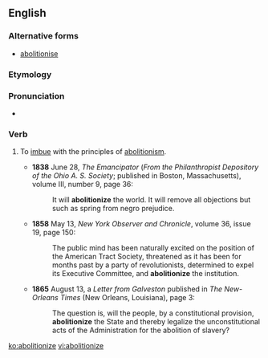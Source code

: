 ==English==

===Alternative forms===
* [[abolitionise]]

===Etymology===
{{suffix|abolition|ize|lang=en}}

===Pronunciation===
* {{a|US}} {{IPA|/ˌæb.əˈlɪʃ.n̩ˌaɪz/|lang=en}}

===Verb===
{{en-verb|abolitioniz|es}}

# {{context|transitive|rare|obsolete|lang=en}} To [[imbue]] with the principles of [[abolitionism]].
#* '''1838''' June 28, ''The Emancipator'' (''From the Philanthropist Depository of the Ohio A. S. Society''; published in Boston, Massachusetts), volume III, number 9, page 36:
#*: It will '''abolitionize''' the world. It will remove all objections but such as spring from negro prejudice.
#* '''1858''' May 13, ''New York Observer and Chronicle'', volume 36, issue 19, page 150:
#*: The public mind has been naturally excited on the position of the American Tract Society, threatened as it has been for months past by a party of revolutionists, determined to expel its Executive Committee, and '''abolitionize''' the institution.
#* '''1865''' August 13, a ''Letter from Galveston'' published in ''The New-Orleans Times'' (New Orleans, Louisiana), page 3:
#*: The question is, will the people, by a constitutional provision, '''abolitionize''' the State and thereby legalize the unconstitutional acts of the Administration for the abolition of slavery?

[[ko:abolitionize]]
[[vi:abolitionize]]